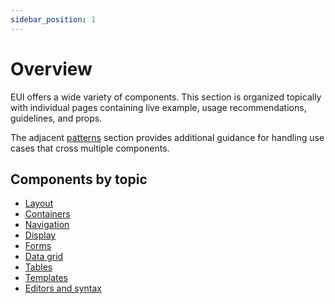 ```yaml
---
sidebar_position: 1
---
```


# Overview

EUI offers a wide variety of components. This section is organized topically with individual pages containing live example, usage recommendations, guidelines, and props.

The adjacent [patterns](../patterns/index.mdx) section provides additional guidance for handling use cases that cross multiple components.

## Components by topic

- [Layout](./layout/flex/index.mdx)
- [Containers](./containers/accordion.mdx)
- [Navigation](./navigation/breadcrumbs.mdx)
- [Display](./display/badge/index.mdx)
- [Forms](./forms/layouts/usage.mdx)
- [Data grid](./data-grid/data-grid.mdx)
- [Tables](./tables/basic.mdx)
- [Templates](./templates/page-template/index.mdx)
- [Editors and syntax](./editors-and-syntax/markdown/format.mdx)
